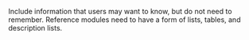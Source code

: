 <!-- Include references and additional information.  -->

Include information that users may want to know, but do not need to remember. Reference modules need to have a form of lists, tables, and description lists.
